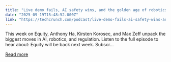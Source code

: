 ```yaml
---
title: "Live demo fails, AI safety wins, and the golden age of robotics"
date: "2025-09-19T15:48:52.000Z"
link: "https://techcrunch.com/podcast/live-demo-fails-ai-safety-wins-and-the-golden-age-of-robotics/"
---
```


This week on Equity, Anthony Ha, Kirsten Korosec, and Max Zeff unpack the biggest moves in AI, robotics, and regulation. Listen to the full episode to hear about: Equity will be back next week. Subscr...

[Read more](https://techcrunch.com/podcast/live-demo-fails-ai-safety-wins-and-the-golden-age-of-robotics/)
